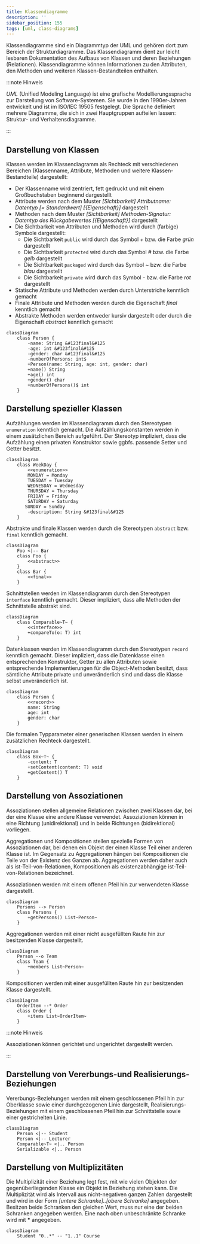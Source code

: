 ```yaml
---
title: Klassendiagramme
description: ''
sidebar_position: 155
tags: [uml, class-diagrams]
---
```



Klassendiagramme sind ein Diagrammtyp der UML und gehören dort zum Bereich der
Strukturdiagramme. Das Klassendiagramm dient zur leicht lesbaren Dokumentation
des Aufbaus von Klassen und deren Beziehungen (Relationen). Klassendiagramme
können Informationen zu den Attributen, den Methoden und weiteren
Klassen-Bestandteilen enthalten.

:::note Hinweis

_UML_ (Unified Modeling Language) ist eine grafische Modellierungssprache zur
Darstellung von Software-Systemen. Sie wurde in den 1990er-Jahren entwickelt und
ist im ISO/IEC 19505 festgelegt. Die Sprache definiert mehrere Diagramme, die
sich in zwei Hauptgruppen aufteilen lassen: Struktur- und Verhaltensdiagramme.

:::

## Darstellung von Klassen

Klassen werden im Klassendiagramm als Rechteck mit verschiedenen Bereichen
(Klassenname, Attribute, Methoden und weitere Klassen-Bestandteile) dargestellt:

- Der Klassenname wird zentriert, fett gedruckt und mit einem Großbuchstaben
  beginnend dargestellt
- Attribute werden nach dem Muster _[Sichtbarkeit]_ _Attributname: Datentyp [=
  Standardwert] [\{Eigenschaft}]_ dargestellt
- Methoden nach dem Muster _[Sichtbarkeit]_ _Methoden-Signatur: Datentyp des
  Rückgabewertes [\{Eigenschaft}]_ dargestellt
- Die Sichtbarkeit von Attributen und Methoden wird durch (farbige) Symbole
  dargestellt:
  - Die Sichtbarkeit `public` wird durch das Symbol _+_ bzw. die Farbe _grün_
    dargestellt
  - Die Sichtbarkeit `protected` wird durch das Symbol _#_ bzw. die Farbe _gelb_
    dargestellt
  - Die Sichtbarkeit `packaged` wird durch das Symbol _~_ bzw. die Farbe _blau_
    dargestellt
  - Die Sichtbarkeit `private` wird durch das Symbol _-_ bzw. die Farbe _rot_
    dargestellt
- Statische Attribute und Methoden werden durch Unterstriche kenntlich gemacht
- Finale Attribute und Methoden werden durch die Eigenschaft _final_ kenntlich
  gemacht
- Abstrakte Methoden werden entweder kursiv dargestellt oder durch die
  Eigenschaft _abstract_ kenntlich gemacht

```mermaid
classDiagram
    class Person {
        -name: String &#123final&#125
        -age: int &#123final&#125
        -gender: char &#123final&#125
        -numberOfPersons: int$
        +Person(name: String, age: int, gender: char)
        +name() String
        +age() int
        +gender() char
        +numberOfPersons()$ int
    }
```

## Darstellung spezieller Klassen

<Tabs>
  <TabItem value="a" label="Aufzählungen" default>

Aufzählungen werden im Klassendiagramm durch den Stereotypen `enumeration`
kenntlich gemacht. Die Aufzählungskonstanten werden in einem zusätzlichen
Bereich aufgeführt. Der Stereotyp impliziert, dass die Aufzählung einen privaten
Konstruktor sowie ggbfs. passende Setter und Getter besitzt.

```mermaid
classDiagram
    class WeekDay {
        <<enumeration>>
        MONDAY = Monday
        TUESDAY = Tuesday
        WEDNESDAY = Wednesday
        THURSDAY = Thursday
        FRIDAY = Friday
        SATURDAY = Saturday
       SUNDAY = Sunday
        -description: String &#123final&#125
    }
```

  </TabItem>
  <TabItem value="b" label="Abstrakte und finale Klassen">

Abstrakte und finale Klassen werden durch die Stereotypen `abstract` bzw.
`final` kenntlich gemacht.

```mermaid
classDiagram
    Foo <|-- Bar
    class Foo {
        <<abstract>>
    }
    class Bar {
        <<final>>
    }
```

  </TabItem>
  <TabItem value="c" label="Schnittstellen">

Schnittstellen werden im Klassendiagramm durch den Stereotypen `interface`
kenntlich gemacht. Dieser impliziert, dass alle Methoden der Schnittstelle
abstrakt sind.

```mermaid
classDiagram
    class Comparable~T~ {
        <<interface>>
        +compareTo(o: T) int
    }
```

  </TabItem>
  <TabItem value="d" label="Datenklassen">

Datenklassen werden im Klassendiagramm durch den Stereotypen `record` kenntlich
gemacht. Dieser impliziert, dass die Datenklasse einen entsprechenden
Konstruktor, Getter zu allen Attributen sowie entsprechende Implementierungen
für die Object-Methoden besitzt, dass sämtliche Attribute private und
unveränderlich sind und dass die Klasse selbst unveränderlich ist.

```mermaid
classDiagram
    class Person {
        <<record>>
        name: String
        age: int
        gender: char
    }
```

  </TabItem>
  <TabItem value="e" label="Generische Klassen">

Die formalen Typparameter einer generischen Klassen werden in einem zusätzlichen
Rechteck dargestellt.

```mermaid
classDiagram
    class Box~T~ {
        -content: T
        +setContent(content: T) void
        +getContent() T
    }
```

  </TabItem>
</Tabs>

## Darstellung von Assoziationen

Assoziationen stellen allgemeine Relationen zwischen zwei Klassen dar, bei der
eine Klasse eine andere Klasse verwendet. Assoziationen können in eine Richtung
(unidirektional) und in beide Richtungen (bidirektional) vorliegen.

Aggregationen und Kompositionen stellen spezielle Formen von Assoziationen dar,
bei denen ein Objekt der einen Klasse Teil einer anderen Klasse ist. Im
Gegensatz zu Aggregationen hängen bei Kompositionen die Teile von der Existenz
des Ganzen ab. Aggregationen werden daher auch als ist-Teil-von-Relationen,
Kompositionen als existenzabhängige ist-Teil-von-Relationen bezeichnet.

<Tabs>
  <TabItem value="a" label="Assoziationen" default>

Assoziationen werden mit einem offenen Pfeil hin zur verwendeten Klasse
dargestellt.

```mermaid
classDiagram
    Persons --> Person
    class Persons {
        +getPersons() List~Person~
    }
```

  </TabItem>
  <TabItem value="b" label="Aggregationen">

Aggregationen werden mit einer nicht ausgefüllten Raute hin zur besitzenden
Klasse dargestellt.

```mermaid
classDiagram
    Person --o Team
    class Team {
        +members List~Person~
    }
```

  </TabItem>
  <TabItem value="c" label="Kompositionen">

Kompositionen werden mit einer ausgefüllten Raute hin zur besitzenden Klasse
dargestellt.

```mermaid
classDiagram
    OrderItem --* Order
    class Order {
        +items List~OrderItem~
    }
```

  </TabItem>
</Tabs>

:::note Hinweis

Assoziationen können gerichtet und ungerichtet dargestellt werden.

:::

## Darstellung von Vererbungs-und Realisierungs-Beziehungen

Vererbungs-Beziehungen werden mit einem geschlossenen Pfeil hin zur Oberklasse
sowie einer durchgezogenen Linie dargestellt, Realisierungs-Beziehungen mit
einem geschlossenen Pfeil hin zur Schnittstelle sowie einer gestrichelten Linie.

```mermaid
classDiagram
    Person <|-- Student
    Person <|-- Lecturer
    Comparable~T~ <|.. Person
    Serializable <|.. Person
```

## Darstellung von Multiplizitäten

Die Multiplizität einer Beziehung legt fest, mit wie vielen Objekten der
gegenüberliegenden Klasse ein Objekt in Beziehung stehen kann. Die Multiplizität
wird als Intervall aus nicht-negativen ganzen Zahlen dargestellt und wird in der
Form _[untere Schranke]..[obere Schranke]_ angegeben. Besitzen beide Schranken
den gleichen Wert, muss nur eine der beiden Schranken angegeben werden. Eine
nach oben unbeschränkte Schranke wird mit **\*** angegeben.

```mermaid
classDiagram
    Student "0..*" -- "1..1" Course
```
